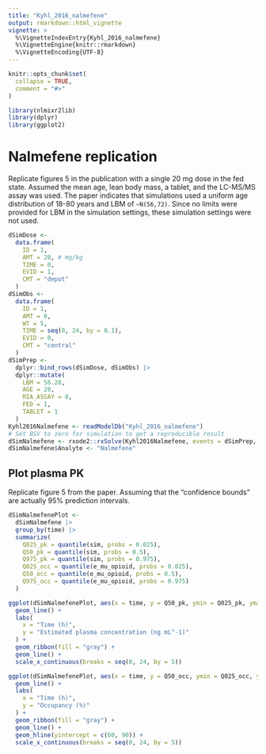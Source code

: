 ```yaml
---
title: "Kyhl_2016_nalmefene"
output: rmarkdown::html_vignette
vignette: >
  %\VignetteIndexEntry{Kyhl_2016_nalmefene}
  %\VignetteEngine{knitr::rmarkdown}
  %\VignetteEncoding{UTF-8}
---
```


```r
knitr::opts_chunk$set(
  collapse = TRUE,
  comment = "#>"
)
```

```r
library(nlmixr2lib)
library(dplyr)
library(ggplot2)
```

# Nalmefene replication

Replicate figures 5 in the publication with a single 20 mg dose in the fed
state. Assumed the mean age, lean body mass, a tablet, and the LC-MS/MS assay
was used. The paper indicates that simulations used a uniform age distribution
of 18-80 years and LBM of `~N(56,72)`. Since no limits were provided for LBM in
the simulation settings, these simulation settings were not used.

```r
dSimDose <-
  data.frame(
    ID = 1,
    AMT = 20, # mg/kg
    TIME = 0,
    EVID = 1,
    CMT = "depot"
  )
dSimObs <-
  data.frame(
    ID = 1,
    AMT = 0,
    WT = 5,
    TIME = seq(0, 24, by = 0.1),
    EVID = 0,
    CMT = "central"
  )
dSimPrep <-
  dplyr::bind_rows(dSimDose, dSimObs) |>
  dplyr::mutate(
    LBM = 56.28,
    AGE = 28,
    RIA_ASSAY = 0,
    FED = 1,
    TABLET = 1
  )
Kyhl2016Nalmefene <- readModelDb("Kyhl_2016_nalmefene")
# Set BSV to zero for simulation to get a reproducible result
dSimNalmefene <- rxode2::rxSolve(Kyhl2016Nalmefene, events = dSimPrep, nStud = 500)
dSimNalmefene$Analyte <- "Nalmefene"
```

## Plot plasma PK

Replicate figure 5 from the paper. Assuming that the "confidence bounds" are
actually 95% prediction intervals.

```r
dSimNalmefenePlot <-
  dSimNalmefene |>
  group_by(time) |>
  summarize(
    Q025_pk = quantile(sim, probs = 0.025),
    Q50_pk = quantile(sim, probs = 0.5),
    Q975_pk = quantile(sim, probs = 0.975),
    Q025_occ = quantile(e_mu_opioid, probs = 0.025),
    Q50_occ = quantile(e_mu_opioid, probs = 0.5),
    Q975_occ = quantile(e_mu_opioid, probs = 0.975)
  )

ggplot(dSimNalmefenePlot, aes(x = time, y = Q50_pk, ymin = Q025_pk, ymax = Q975_pk)) +
  geom_line() +
  labs(
    x = "Time (h)",
    y = "Estimated plasma concentration (ng mL^-1)"
  ) +
  geom_ribbon(fill = "gray") +
  geom_line() +
  scale_x_continuous(breaks = seq(0, 24, by = 5))

ggplot(dSimNalmefenePlot, aes(x = time, y = Q50_occ, ymin = Q025_occ, ymax = Q975_occ)) +
  geom_line() +
  labs(
    x = "Time (h)",
    y = "Occupancy (%)"
  ) +
  geom_ribbon(fill = "gray") +
  geom_line() +
  geom_hline(yintercept = c(60, 90)) +
  scale_x_continuous(breaks = seq(0, 24, by = 5))
```

